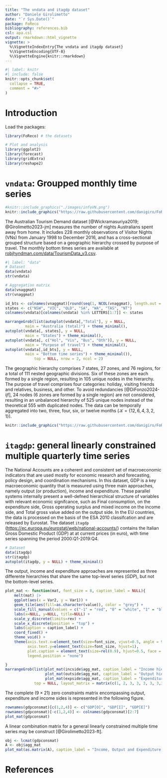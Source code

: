 ```yaml
---
title: "The vndata and itagdp dataset"
author: "Daniele Girolimetto"
date: "`r Sys.Date()`"
package: FoReco
bibliography: references.bib
csl: apa.csl
output: rmarkdown::html_vignette
vignette: >
  %\VignetteIndexEntry{The vndata and itagdp dataset}
  %\VignetteEncoding{UTF-8}
  %\VignetteEngine{knitr::rmarkdown}
---
```


```r
#| label: knitr
#| include: false
knitr::opts_chunk$set(
  collapse = TRUE,
  comment = "#>"
)
```

# Introduction

Load the packages:
```r
library(FoReco) # the datasets

# Plot and analysis
library(ggplot2) 
library(forecast) 
library(gridExtra)
library(reshape2)
```


# `vndata`: Groupped monthly time series

```r
#knitr::include_graphics("./images/infoVN.png")
knitr::include_graphics("https://raw.githubusercontent.com/danigiro/FoReco/refs/heads/master/vignettes/articles/images/infoVN.png")
``` 

The Australian Tourism Demand dataset [@Wickramasuriya2019; @Girolimetto2023-jm] measures the number of nights Australians spent away from home. It includes 228 monthly observations of Visitor Nights (VNs) from January 1998 to December 2016, and has a cross-sectional grouped structure based on a geographic hierarchy crossed by purpose of travel. The monthly bottom times series are available at [robjhyndman.com/data/TourismData_v3.csv](https://robjhyndman.com/data/TourismData_v3.csv).

```r
#| label: "data"
# Dataset
data(vndata) 
str(vndata)

# Aggregation matrix
data(vnaggmat)
str(vnaggmat)

id_bts <- colnames(vnaggmat)[round(seq(1, NCOL(vnaggmat), length.out = 10))]
states <- c("NSW", "VIC", "QLD", "SA", "WA", "TAS", "NT")
colnames(vndata)[colnames(vndata) %in% LETTERS[1:7]] <- states

marrangeGrob(list(autoplot(vndata[,"Total"], y = NULL, 
         main = "Australia (total)") + theme_minimal(),
autoplot(vndata[, states], y = NULL, 
         main = "States") + theme_minimal(),
autoplot(vndata[, c("Hol", "Vis", "Bus", "Oth")], y = NULL, 
         main = "Purpose of travel") + theme_minimal(),
autoplot(vndata[,id_bts], y = NULL, 
         main = "Bottom time series") + theme_minimal()), 
             top = NULL, nrow = 2, ncol = 2)

```

The geographic hierarchy comprises 7 states, 27 zones, and 76 regions, for a total of 111 nested geographic divisions. Six of these zones are each formed by a single region, resulting in 105 unique nodes in the hierarchy. The purpose of travel comprises four categories: holiday, visiting friends and relatives, business, and other. To avoid redundancies [@DiFonzo2024-ijf], 24 nodes (6 zones are formed by a single region) are not considered, resulting in an unbalanced hierarchy of 525 unique nodes instead of the theoretical 555 with duplicated nodes. The data can be temporally aggregated into two, three, four, six, or twelve months ($\mathcal{K}=\{12, 6, 4, 3, 2, 1\}$).

```r
knitr::include_graphics("https://raw.githubusercontent.com/danigiro/FoReco/refs/heads/master/vignettes/articles/images/bal_unb.png")
``` 


# `itagdp`: general linearly constrained multiple quarterly time series

The National Accounts are a coherent and consistent set of macroeconomic indicators that are used mostly for economic research and forecasting, policy design, and coordination mechanisms. In this dataset, GDP is a key macroeconomic quantity that is measured using three main approaches, namely output (or production), income and expenditure. These parallel systems internally present a well-defned hierarchical structure of variables with relevant economic signifcance, such as Final consumption, on the expenditure side, Gross operating surplus and mixed income on the income side, and Total gross value added on the output side. In the EU countries, the data is processed on the basis of the ESA 2010 classifcation and are released by Eurostat. The dataset `itagdp` ([https://ec.europa.eu/eurostat/web/national-accounts/](https://ec.europa.eu/eurostat/web/national-accounts/)) contains the Italian Gross Domestic Product (GDP) at  at current prices (in euro), with time series spanning the period 2000:Q1-2019:Q4.

```r
# Dataset
data(itagdp) 
str(itagdp)
autoplot(itagdp, y = NULL) + theme_minimal()
```

The output, income and expenditure approaches are represented as three differente hierarchies that share the same top-level series ($GDP$), but not the bottom-level series.

```r
plot_mat <- function(mat, font_size = 8, caption_label = NULL){
    melt(mat) |>
    ggplot(aes(x = Var2, y = Var1)) + 
    geom_tile(aes(fill=as.character(value)), color = "grey") + 
    scale_fill_manual(values = c("-1" = "red", "0" = "white", "1" = "black")) +
    labs(x=NULL, y=NULL, title=NULL) +
    scale_y_discrete(limits=rev) + 
    scale_x_discrete(position = "top") +
    labs(caption = caption_label) +
    coord_fixed() + 
    theme_void() +
    theme(axis.text.x=element_text(size=font_size, vjust=0.5, angle = 90, hjust=0),
          axis.text.y=element_text(size=font_size, hjust=1), 
          plot.caption = element_text(size=rel(0.9), hjust=0.5, face = "bold"),
          legend.position = "none")

}
marrangeGrob(list(plot_mat(incside$agg_mat, caption_label = "Income hierarchy"),
                  plot_mat(outside$agg_mat, caption_label = "Output hierarchy"), 
                  plot_mat(expside$agg_mat, caption_label = "Expenditure hierarchy")), 
             top = NULL, layout_matrix = matrix(c(1, 2, 3, 3, 3, 3, 3,3), 2, 4))
```

The complete  $(9 \times 21)$ zero constraints matrix encompassing output, expenditure and income sides is represented in the following figure. 

```r
rownames(gdpconsmat)[c(1,2,4)] <- c("GDP[O]", "GDP[I]", "GDP[E]")
rownames(gdpconsmat)[-c(1,2,4)] <- colnames(gdpconsmat)[2:7] 
plot_mat(gdpconsmat)
```

A linear combination matrix for a general linearly constrained multiple time series may be construct [@Girolimetto2023-ft].

```r
obj <- lcmat(gdpconsmat) 
A <- obj$agg_mat
plot_mat(as.matrix(A), caption_label = "Income, Output and Expenditure linear combination matrix")
```

# References

::: {#refs}
:::



